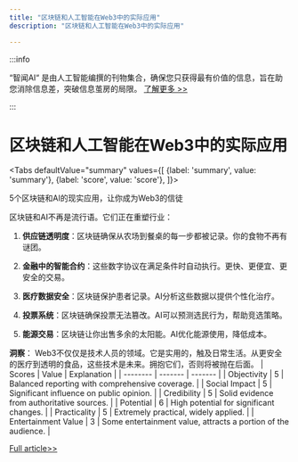 ```yaml
---
title: "区块链和人工智能在Web3中的实际应用"
description: "区块链和人工智能在Web3中的实际应用"

---
```



:::info

“智闻AI“ 是由人工智能编撰的刊物集合，确保您只获得最有价值的信息，旨在助您消除信息差，突破信息茧房的局限。  [了解更多 >>](/)

:::

# 区块链和人工智能在Web3中的实际应用


<Tabs
	defaultValue="summary"
	values={[
	{label: 'summary', value: 'summary'},
	{label: 'score', value: 'score'},
]}>
<TabItem value="summary">


5个区块链和AI的现实应用，让你成为Web3的信徒

区块链和AI不再是流行语。它们正在重塑行业：

1. **供应链透明度**：区块链确保从农场到餐桌的每一步都被记录。你的食物不再有谜团。

2. **金融中的智能合约**：这些数字协议在满足条件时自动执行。更快、更便宜、更安全的交易。

3. **医疗数据安全**：区块链保护患者记录。AI分析这些数据以提供个性化治疗。

4. **投票系统**：区块链确保投票无法篡改。AI可以预测选民行为，帮助竞选策略。

5. **能源交易**：区块链让你出售多余的太阳能。AI优化能源使用，降低成本。

**洞察**：
Web3不仅仅是技术人员的领域。它是实用的，触及日常生活。从更安全的医疗到透明的食品，这些技术是未来。拥抱它们，否则将被抛在后面。
</TabItem>
<TabItem value="score">
	| Scores     | Value   | Explanation |
	| -------- | ------- | ------- |
	| Objectivity  | 5    | Balanced reporting with comprehensive coverage.    |
	| Social Impact | 5     | Significant influence on public opinion.    |
	| Credibility    | 5    | Solid evidence from authoritative sources.    |
	| Potential    | 6    | High potential for significant changes.    |
	| Practicality    | 5    | Extremely practical, widely applied.    |
	| Entertainment Value    | 3    | Some entertainment value, attracts a portion of the audience.    |
</TabItem>
</Tabs>

[Full article>>](https://hackernoon.com/5-real-life-uses-of-blockchain-and-ai-thatll-make-you-a-web3-believer?source=rss)
